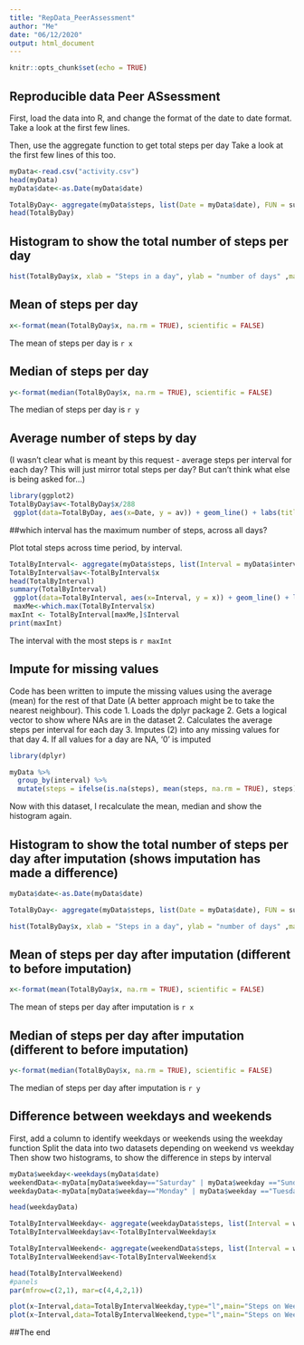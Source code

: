 ---
title: "RepData_PeerAssessment"
author: "Me"
date: "06/12/2020"
output: html_document
---

```{r setup, include=FALSE}
knitr::opts_chunk$set(echo = TRUE)
```

## Reproducible data Peer ASsessment

First, load the data into R, and change the format of the date to date format.
Take a look at the first few lines.

Then, use the aggregate function to get total steps per day
Take a look at the first few lines of this too.

```{r load}
myData<-read.csv("activity.csv")
head(myData)
myData$date<-as.Date(myData$date)

TotalByDay<- aggregate(myData$steps, list(Date = myData$date), FUN = sum, na.rm = TRUE)
head(TotalByDay)
```

## Histogram to show the total number of steps per day


```{r totalSteps}
hist(TotalByDay$x, xlab = "Steps in a day", ylab = "number of days" ,main = "Histogram of daily total steps")
```

## Mean of steps per day

```{r mean}
x<-format(mean(TotalByDay$x, na.rm = TRUE), scientific = FALSE)
```
The mean of steps per day is `r x`

## Median of steps per day

```{r median}
y<-format(median(TotalByDay$x, na.rm = TRUE), scientific = FALSE)
```
The median of steps per day is `r y`

## Average number of steps by day 
(I wasn't clear what is meant by this request - average steps per interval for each day? This will just mirror total steps per day? But can't think what else is being asked for...)

```{r avPerDay}
library(ggplot2)
TotalByDay$av<-TotalByDay$x/288
 ggplot(data=TotalByDay, aes(x=Date, y = av)) + geom_line() + labs(title = "Average steps per interval, by day", x = "Date", y = "Average steps per 5 minute interval")
```

##which interval has the maximum number of steps, across all days?

Plot total steps across time period, by interval. 

```{r maxInterval}
TotalByInterval<- aggregate(myData$steps, list(Interval = myData$interval), FUN = sum, na.rm = TRUE)
TotalByInterval$av<-TotalByInterval$x
head(TotalByInterval)
summary(TotalByInterval)
 ggplot(data=TotalByInterval, aes(x=Interval, y = x)) + geom_line() + labs(title = "Total steps by interval across whole time period", x = "Interval", y = "Total steps per 5 minute interval")
 maxMe<-which.max(TotalByInterval$x)
maxInt <- TotalByInterval[maxMe,]$Interval
print(maxInt)
```
The interval with the most steps is `r maxInt`        

## Impute for missing values
Code has been written to impute the missing values using the average (mean) for the rest of that Date
(A better approach might be to take the nearest neighbour). This code
1. Loads the dplyr package
2. Gets a logical vector to show where NAs are in the dataset
2. Calculates the average steps per interval for each day
3. Imputes (2) into any missing values for that day
4. If all values for a day are NA, '0' is imputed

```{r missing}
library(dplyr)

myData %>% 
  group_by(interval) %>% 
  mutate(steps = ifelse(is.na(steps), mean(steps, na.rm = TRUE), steps))
```

Now with this dataset, I recalculate the mean, median and show the histogram again. 



## Histogram to show the total number of steps per day after imputation (shows imputation has made a difference)


```{r totalStepsImp}
myData$date<-as.Date(myData$date)

TotalByDay<- aggregate(myData$steps, list(Date = myData$date), FUN = sum, na.rm = TRUE)

hist(TotalByDay$x, xlab = "Steps in a day", ylab = "number of days" ,main = "Histogram of daily total steps")
```

## Mean of steps per day after imputation (different to before imputation)

```{r meanImp}
x<-format(mean(TotalByDay$x, na.rm = TRUE), scientific = FALSE)
```
The mean of steps per day after imputation is `r x`

## Median of steps per day after imputation (different to before imputation)

```{r medianImp}
y<-format(median(TotalByDay$x, na.rm = TRUE), scientific = FALSE)
```
The median of steps per day after imputation is `r y`

## Difference between weekdays and weekends

First, add a column to identify weekdays or weekends using the weekday function
Split the data into two datasets depending on weekend vs weekday
Then show two histograms, to show the difference in steps by interval

```{r weekday}

myData$weekday<-weekdays(myData$date)
weekendData<-myData[myData$weekday=="Saturday" | myData$weekday =="Sunday",]
weekdayData<-myData[myData$weekday=="Monday" | myData$weekday =="Tuesday" | myData$weekday=="Wednesday" | myData$weekday =="Thursday" | myData$weekday=="Friday",]

head(weekdayData)

TotalByIntervalWeekday<- aggregate(weekdayData$steps, list(Interval = weekdayData$interval), FUN = sum, na.rm = TRUE)
TotalByIntervalWeekday$av<-TotalByIntervalWeekday$x

TotalByIntervalWeekend<- aggregate(weekendData$steps, list(Interval = weekendData$interval), FUN = sum, na.rm = TRUE)
TotalByIntervalWeekend$av<-TotalByIntervalWeekend$x

head(TotalByIntervalWeekend)
#panels
par(mfrow=c(2,1), mar=c(4,4,2,1))

plot(x~Interval,data=TotalByIntervalWeekday,type="l",main="Steps on Weekdays", xlab="Interval", col="blue")
plot(x~Interval,data=TotalByIntervalWeekend,type="l",main="Steps on Weekends", xlab="Interval", col="red")
```

##The end
